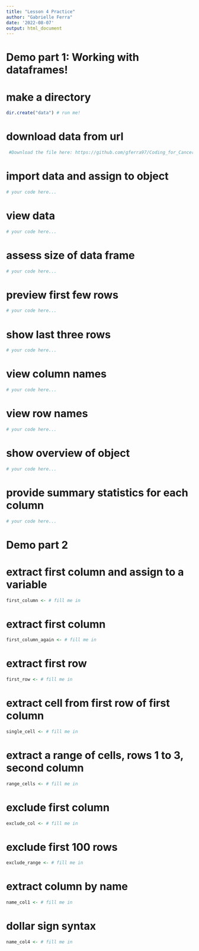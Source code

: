 ```yaml
---
title: "Lesson 4 Practice"
author: "Gabrielle Ferra"
date: '2022-08-07'
output: html_document
---
```


# Demo part 1: Working with dataframes!

# make a directory

```r
dir.create("data") # run me!
```

# download data from url

```r
 #Download the file here: https://github.com/gferra97/Coding_for_Cancer_2023/blob/3bbd87c817d750e36d83bd8558347972baa91bf9/clinical.csv
```

# import data and assign to object

```r
# your code here...

```


# view data

```r
# your code here...

```

# assess size of data frame

```r
# your code here...

```

# preview first few rows

```r
# your code here...

```

# show last three rows
 
```r
# your code here...

```

# view column names

```r
# your code here...

```


# view row names

```r
# your code here...

```

# show overview of object
 
```r
# your code here...

```

# provide summary statistics for each column
 
```r
# your code here...

```

# Demo part 2

# extract first column and assign to a variable

```r
first_column <- # fill me in
```

# extract first column

```r
first_column_again <- # fill me in
```

# extract first row 

```r
first_row <- # fill me in
```

# extract cell from first row of first column

```r
single_cell <- # fill me in
```

# extract a range of cells, rows 1 to 3, second column

```r
range_cells <- # fill me in
```

# exclude first column

```r
exclude_col <- # fill me in 
```

# exclude first 100 rows

```r
exclude_range <- # fill me in 
```

# extract column by name

```r
name_col1 <- # fill me in
```


# dollar sign syntax

```r
name_col4 <- # fill me in
```
